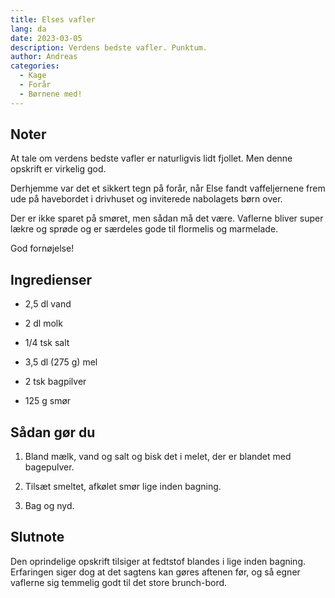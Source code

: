 ```yaml
---
title: Elses vafler
lang: da
date: 2023-03-05
description: Verdens bedste vafler. Punktum.
author: Andreas
categories:
  - Kage
  - Forår
  - Børnene med!
---
```


## Noter

At tale om verdens bedste vafler er naturligvis lidt fjollet. Men denne opskrift er virkelig god.

Derhjemme var det et sikkert tegn på forår, når Else fandt vaffeljernene frem ude på havebordet i drivhuset og inviterede nabolagets børn over.

Der er ikke sparet på smøret, men sådan må det være. Vaflerne bliver super lækre og sprøde og er særdeles gode til flormelis og marmelade.

God fornøjelse!

## Ingredienser

-   2,5 dl vand

-   2 dl molk

-   1/4 tsk salt

-   3,5 dl (275 g) mel

-   2 tsk bagpilver

-   125 g smør

## Sådan gør du

1.  Bland mælk, vand og salt og bisk det i melet, der er blandet med bagepulver.

2.  Tilsæt smeltet, afkølet smør lige inden bagning.

3.  Bag og nyd.

## Slutnote

Den oprindelige opskrift tilsiger at fedtstof blandes i lige inden bagning. Erfaringen siger dog at det sagtens kan gøres aftenen før, og så egner vaflerne sig temmelig godt til det store brunch-bord.
